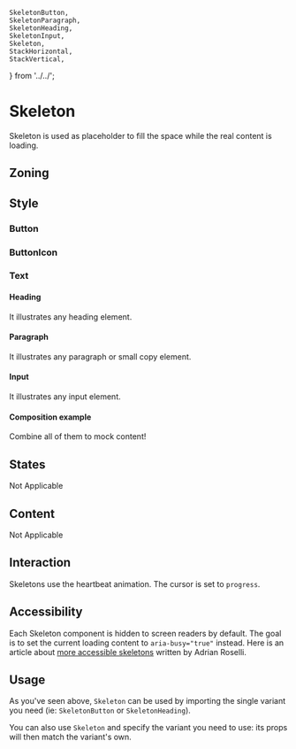 	SkeletonButton,
	SkeletonParagraph,
	SkeletonHeading,
	SkeletonInput,
	Skeleton,
	StackHorizontal,
	StackVertical,
} from '../../';


<Meta of={Stories} />

# Skeleton

<Status id="skeleton" />

Skeleton is used as placeholder to fill the space while the real content is loading.

## Zoning

<FigmaImage src="https://www.figma.com/file/RMs7GdNC3mnAwHgG4Firw9/Skeletons?node-id=2919%3A7340" />

## Style

### Button

<FigmaImage src="https://www.figma.com/file/RMs7GdNC3mnAwHgG4Firw9/Skeletons?node-id=3530%3A188" />

<Canvas>
	<Story story={Stories.SkeletonButtonStory} />
</Canvas>

<ArgTypes of={Stories.SkeletonButtonStory} />

### ButtonIcon

<FigmaImage src="https://www.figma.com/file/RMs7GdNC3mnAwHgG4Firw9/Skeletons?node-id=3530%3A189" />

<Canvas>
	<Story story={Stories.SkeletonButtonIconStory} />
</Canvas>

<ArgTypes story={Stories.SkeletonButtonIconStory} />

### Text

#### Heading

It illustrates any heading element.

<FigmaImage src="https://www.figma.com/file/RMs7GdNC3mnAwHgG4Firw9/Skeletons?node-id=3530%3A187" />

<Canvas>
	<Story story={Stories.SkeletonHeadingStory} />
</Canvas>

<ArgTypes story={Stories.SkeletonHeadingStory} />

#### Paragraph

It illustrates any paragraph or small copy element.

<FigmaImage src="https://www.figma.com/file/RMs7GdNC3mnAwHgG4Firw9/Skeletons?node-id=3530%3A182" />

<Canvas>
	<Story story={Stories.SkeletonParagraphStory} />
</Canvas>

<ArgTypes story={Stories.SkeletonParagraphStory} />

#### Input

It illustrates any input element.

<FigmaImage src="https://www.figma.com/file/RMs7GdNC3mnAwHgG4Firw9/Skeletons?node-id=3705%3A92" />

<Canvas>
	<Story story={Stories.SkeletonInputStory} />
</Canvas>

#### Composition example

Combine all of them to mock content!

<Canvas>
	<Story story={Stories.CompositionExample} />
</Canvas>

## States

Not Applicable

## Content

Not Applicable

## Interaction

Skeletons use the heartbeat animation.
The cursor is set to `progress`.

## Accessibility

Each Skeleton component is hidden to screen readers by default.
The goal is to set the current loading content to `aria-busy="true"` instead.
Here is an article about [more accessible skeletons](https://adrianroselli.com/2020/11/more-accessible-skeletons.html) written by Adrian Roselli.

## Usage

As you've seen above, `Skeleton` can be used by importing the single variant you need (ie: `SkeletonButton` or `SkeletonHeading`).

You can also use `Skeleton` and specify the variant you need to use: its props will then match the variant's own.

<Canvas>
	<Story story={Stories.ButtonVariants} />
</Canvas>
